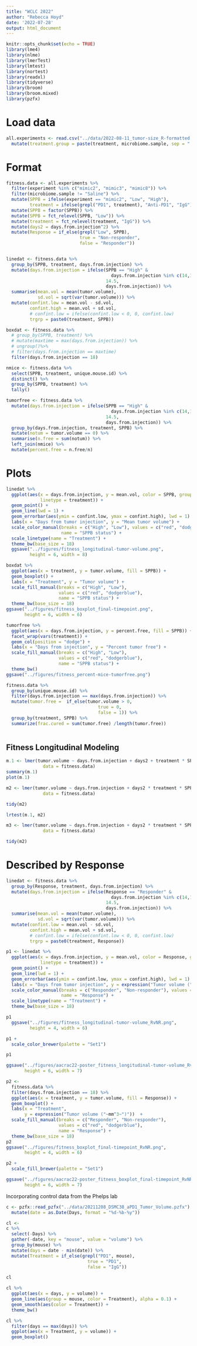 ```yaml
---
title: "WCLC 2022"
author: "Rebecca Hoyd"
date: '2022-07-28'
output: html_document
---
```


```r
knitr::opts_chunk$set(echo = TRUE)
library(lme4)
library(nlme)
library(lmerTest)
library(lmtest)
library(nortest)
library(readxl)
library(tidyverse)
library(broom)
library(broom.mixed)
library(pzfx)
```

# Load data

```r
all.experiments <- read.csv("../data/2022-08-11_tumor-size_R-formatted.csv") %>%
  mutate(treatment.group = paste(treatment, microbiome.sample, sep = " x "))
```

# Format

```r
fitness.data <- all.experiments %>%
  filter(experiment %in% c("mimic2", "mimic3", "mimic8")) %>%
  filter(microbiome.sample != "Saline") %>% 
  mutate(SPPB = ifelse(experiment == "mimic2", "Low", "High"),
         treatment = ifelse(grepl("PD1", treatment), "Anti-PD1", "IgG")) %>%
  mutate(SPPB = factor(SPPB)) %>%
  mutate(SPPB = fct_relevel(SPPB, "Low")) %>%
  mutate(treatment = fct_relevel(treatment, "IgG")) %>%
  mutate(days2 = days.from.injection^2) %>%
  mutate(Response = if_else(grepl("Low", SPPB),
                            true = "Non-responder",
                            false = "Responder"))


linedat <- fitness.data %>%
  group_by(SPPB, treatment, days.from.injection) %>%
  mutate(days.from.injection = ifelse(SPPB == "High" &
                                        days.from.injection %in% c(14,15),
                                      14.5,
                                      days.from.injection)) %>%
  summarise(mean.vol = mean(tumor.volume),
            sd.vol = sqrt(var(tumor.volume))) %>%
  mutate(confint.low = mean.vol - sd.vol,
         confint.high = mean.vol + sd.vol,
         # confint.low = ifelse(confint.low < 0, 0, confint.low)
         trgrp = paste0(treatment, SPPB))

boxdat <- fitness.data %>%
  # group_by(SPPB, treatment) %>%
  # mutate(maxtime = max(days.from.injection)) %>%
  # ungroup()%>%
  # filter(days.from.injection == maxtime)
  filter(days.from.injection == 18)

nmice <- fitness.data %>%
  select(SPPB, treatment, unique.mouse.id) %>%
  distinct() %>%
  group_by(SPPB, treatment) %>%
  tally()

tumorfree <- fitness.data %>%
  mutate(days.from.injection = ifelse(SPPB == "High" &
                                        days.from.injection %in% c(14,15),
                                      14.5,
                                      days.from.injection)) %>%
  group_by(days.from.injection, treatment, SPPB) %>%
  mutate(notum = tumor.volume == 0) %>%
  summarise(n.free = sum(notum)) %>%
  left_join(nmice) %>%
  mutate(percent.free = n.free/n)
```

# Plots

```r
linedat %>%
  ggplot(aes(x = days.from.injection, y = mean.vol, color = SPPB, group = trgrp,
             linetype = treatment)) +
  geom_point() +
  geom_line(lwd = 1) +
  geom_errorbar(aes(ymin = confint.low, ymax = confint.high), lwd = 1) +
  labs(x = "Days from tumor injection", y = "Mean tumor volume") +
  scale_color_manual(breaks = c("High", "Low"), values = c("red", "dodgerblue"),
                     name = "SPPB status") +
  scale_linetype(name = "Treatment") +
  theme_bw(base_size = 18)
  ggsave("../figures/fitness_longitudinal-tumor-volume.png", 
         height = 6, width = 8)
```

```r
boxdat %>%
  ggplot(aes(x = treatment, y = tumor.volume, fill = SPPB)) +
  geom_boxplot() +
  labs(x = "Treatment", y = "Tumor volume") +
  scale_fill_manual(breaks = c("High", "Low"),
                    values = c("red", "dodgerblue"),
                    name = "SPPB status") +
  theme_bw(base_size = 18)
ggsave("../figures/fitness_boxplot_final-timepoint.png",
       height = 6, width = 6)
```

```r
tumorfree %>%
  ggplot(aes(x = days.from.injection, y = percent.free, fill = SPPB)) +
  facet_wrap(vars(treatment)) +
  geom_col(position = "dodge") +
  labs(x = "Days from injection", y = "Percent tumor free") +
  scale_fill_manual(breaks = c("High", "Low"),
                    values = c("red", "dodgerblue"),
                    name = "SPPB status") +
  theme_bw()
ggsave("../figures/fitness_percent-mice-tumorfree.png")
```

```r
fitness.data %>%
  group_by(unique.mouse.id) %>%
  filter(days.from.injection == max(days.from.injection)) %>%
  mutate(tumor.free =  if_else(tumor.volume > 0, 
                                   true = 0, 
                                   false = 1)) %>%
  group_by(treatment, SPPB) %>%
  summarize(frac.cured = sum(tumor.free) /length(tumor.free))
  
```

## Fitness Longitudinal Modeling

```r
m.1 <- lmer(tumor.volume ~ days.from.injection + days2 + treatment * SPPB + (1|unique.mouse.id),
              data = fitness.data)
summary(m.1)
plot(m.1)
```

```r
m2 <- lmer(tumor.volume ~ days.from.injection + days2 * treatment * SPPB + (1|unique.mouse.id),
              data = fitness.data)

tidy(m2)

```


```r
lrtest(m.1, m2)

```

```r
m3 <- lmer(tumor.volume ~ days.from.injection + days2 * treatment * SPPB + (1|unique.mouse.id),
              data = fitness.data)

tidy(m2)
```

# Described by Response 

```r
linedat <- fitness.data %>%
  group_by(Response, treatment, days.from.injection) %>%
  mutate(days.from.injection = ifelse(Response == "Responder" &
                                        days.from.injection %in% c(14,15),
                                      14.5,
                                      days.from.injection)) %>%
  summarise(mean.vol = mean(tumor.volume),
            sd.vol = sqrt(var(tumor.volume))) %>%
  mutate(confint.low = mean.vol - sd.vol,
         confint.high = mean.vol + sd.vol,
         # confint.low = ifelse(confint.low < 0, 0, confint.low)
         trgrp = paste0(treatment, Response))

p1 <- linedat %>%
  ggplot(aes(x = days.from.injection, y = mean.vol, color = Response, group = trgrp,
             linetype = treatment)) +
  geom_point() +
  geom_line(lwd = 1) +
  geom_errorbar(aes(ymin = confint.low, ymax = confint.high), lwd = 1) +
  labs(x = "Days from tumor injection", y = expression("Tumor volume ("~mm^3~")")) +
  scale_color_manual(breaks = c("Responder", "Non-responder"), values = c("red", "dodgerblue"),
                     name = "Response") +
  scale_linetype(name = "Treatment") +
  theme_bw(base_size = 18)

p1
  ggsave("../figures/fitness_longitudinal-tumor-volume_RvNR.png", 
         height = 4, width = 6)
```

```r
p1 +
  scale_color_brewer(palette = "Set1")

p1

ggsave("../figures/aacrac22-poster_fitness_longitudinal-tumor-volume_RvNR.png",
       height = 6, width = 7)
```


```r
p2 <- 
  fitness.data %>%
  filter(days.from.injection == 18) %>%
  ggplot(aes(x = treatment, y = tumor.volume, fill = Response)) +
  geom_boxplot() +
  labs(x = "Treatment", 
       y = expression("Tumor volume ("~mm^3~")"))  +
  scale_fill_manual(breaks = c("Responder", "Non-responder"), 
                    values = c("red", "dodgerblue"),
                    name = "Response") +
  theme_bw(base_size = 18)
p2
ggsave("../figures/fitness_boxplot_final-timepoint_RvNR.png",
       height = 4, width = 6)
```

```r
p2 + 
  scale_fill_brewer(palette = "Set1")

ggsave("../figures/aacrac22-poster_fitness_boxplot_final-timepoint_RvNR.png",
       height = 6, width = 7)
```


Incorporating control data from the Phelps lab

```r
c <- pzfx::read_pzfx("../data/20211208_DSMC38_aPD1_Tumor_Volume.pzfx") %>%
  mutate(date = as.Date(Days, format = "%d-%b-%y"))

cl <- 
c %>%
  select(-Days) %>%
  gather(-date, key = "mouse", value = "volume") %>%
  group_by(mouse) %>%
  mutate(days = date - min(date)) %>%
  mutate(Treatment = if_else(grepl("PD1", mouse),
                               true = "PD1",
                               false = "IgG"))

cl
```
```r
cl %>%
  ggplot(aes(x = days, y = volume)) +
  geom_line(aes(group = mouse, color = Treatment), alpha = 0.1) +
  geom_smooth(aes(color = Treatment)) +
  theme_bw()
```

```r
cl %>%
  filter(days == max(days)) %>%
  ggplot(aes(x = Treatment, y = volume)) +
  geom_boxplot()
```

